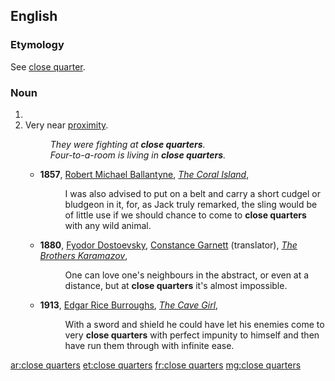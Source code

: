 ==English==

===Etymology===
See [[close quarter]].

===Noun===
{{head|en|plural}}

# {{plural of|close quarter|lang=en}}
# Very near [[proximity]].
#: ''They were fighting at '''close quarters'''.''
#: ''Four-to-a-room is living in '''close quarters'''.''
#* '''1857''', [[w:Robert Michael Ballantyne|Robert Michael Ballantyne]], ''[[s:The Coral Island/Chapter 9|The Coral Island]]'',
#*: I was also advised to put on a belt and carry a short cudgel or bludgeon in it, for, as Jack truly remarked, the sling would be of little use if we should chance to come to '''close quarters''' with any wild animal.
#* '''1880''', [[w:Fyodor Dostoevsky|Fyodor Dostoevsky]], [[w:Constance Garnett|Constance Garnett]] (translator), ''[[s:The Brothers Karamazov/Book V/Chapter 4|The Brothers Karamazov]]'',
#*: One can love one's neighbours in the abstract, or even at a distance, but at '''close quarters''' it's almost impossible.
#* '''1913''', [[w:Edgar Rice Burroughs|Edgar Rice Burroughs]], ''[[s:The Cave Girl/Chapter VI|The Cave Girl]]'',
#*: With a sword and shield he could have let his enemies come to very '''close quarters''' with perfect impunity to himself and then have run them through with infinite ease.

[[ar:close quarters]]
[[et:close quarters]]
[[fr:close quarters]]
[[mg:close quarters]]
